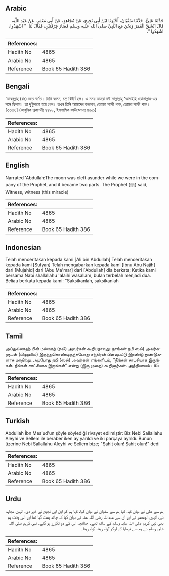 ## Arabic


<div dir="rtl" lang="ar" style={{fontSize:'larger',backgroundColor:'#f8f9fa',padding:20}}>
حَدَّثَنَا عَلِيٌّ، حَدَّثَنَا سُفْيَانُ، أَخْبَرَنَا ابْنُ أَبِي نَجِيحٍ، عَنْ مُجَاهِدٍ، عَنْ أَبِي مَعْمَرٍ، عَنْ عَبْدِ اللَّهِ، قَالَ انْشَقَّ الْقَمَرُ وَنَحْنُ مَعَ النَّبِيِّ صلى الله عليه وسلم فَصَارَ فِرْقَتَيْنِ، فَقَالَ لَنَا ‏ "‏ اشْهَدُوا، اشْهَدُوا ‏"‏‏.‏
</div>
<div style={{backgroundColor:'#f8f9fa',padding:20, marginBottom: 10}}><table> <thead> <tr> <th>References:</th> <th></th> </tr> </thead> <tbody><tr><td>Hadith No</td><td>4865</td></tr><tr><td>Arabic No</td><td>4865</td></tr><tr><td>Reference</td><td>Book 65 Hadith 386</td></tr></tbody></table></div>

## Bengali


<div dir="ltr" lang="bn" style={{fontSize:'larger',backgroundColor:'#f8f9fa',padding:20}}>
‘আবদুল্লাহ্ (রাঃ) হতে বর্ণিত। তিনি বলেন, চন্দ্র বিদীর্ণ হল। এ সময় আমরা নবী সাল্লাল্লাহু ‘আলাইহি ওয়াসাল্লাম-এর সঙ্গে ছিলাম। তা দু’টুকরো হয়ে গেল। তখন তিনি আমাদের বললেন, তোমরা সাক্ষী থাক, তোমরা সাক্ষী থাক। [৩৬৩৬] (আধুনিক প্রকাশনীঃ ৪৪৯৮, ইসলামিক ফাউন্ডেশনঃ ৪৫০১)
</div>
<div style={{backgroundColor:'#f8f9fa',padding:20, marginBottom: 10}}><table> <thead> <tr> <th>References:</th> <th></th> </tr> </thead> <tbody><tr><td>Hadith No</td><td>4865</td></tr><tr><td>Arabic No</td><td>4865</td></tr><tr><td>Reference</td><td>Book 65 Hadith 386</td></tr></tbody></table></div>

## English


<div dir="ltr" lang="en" style={{fontSize:'larger',backgroundColor:'#f8f9fa',padding:20}}>
Narrated 'Abdullah:The moon was cleft asunder while we were in the company of the Prophet, and it became two parts. The Prophet (ﷺ) said, Witness, witness (this miracle)
</div>
<div style={{backgroundColor:'#f8f9fa',padding:20, marginBottom: 10}}><table> <thead> <tr> <th>References:</th> <th></th> </tr> </thead> <tbody><tr><td>Hadith No</td><td>4865</td></tr><tr><td>Arabic No</td><td>4865</td></tr><tr><td>Reference</td><td>Book 65 Hadith 386</td></tr></tbody></table></div>

## Indonesian


<div dir="ltr" lang="id" style={{fontSize:'larger',backgroundColor:'#f8f9fa',padding:20}}>
Telah menceritakan kepada kami [Ali bin Abdullah] Telah menceritakan kepada kami [Sufyan] Telah mengabarkan kepada kami [Ibnu Abu Najih] dari [Mujahid] dari [Abu Ma'mar] dari [Abdullah] dia berkata; Ketika kami bersama Nabi shallallahu 'alaihi wasallam, bulan terbelah menjadi dua. Beliau berkata kepada kami: "Saksikanlah, saksikanlah
</div>
<div style={{backgroundColor:'#f8f9fa',padding:20, marginBottom: 10}}><table> <thead> <tr> <th>References:</th> <th></th> </tr> </thead> <tbody><tr><td>Hadith No</td><td>4865</td></tr><tr><td>Arabic No</td><td>4865</td></tr><tr><td>Reference</td><td>Book 65 Hadith 386</td></tr></tbody></table></div>

## Tamil


<div dir="ltr" lang="ta" style={{fontSize:'larger',backgroundColor:'#f8f9fa',padding:20}}>
அப்துல்லாஹ் பின் மஸ்ஊத் (ரலி) அவர்கள் கூறியதாவது: நாங்கள் நபி ஸல்) அவர்களுடன் (மினாவில்) இருந்துகொண்டிருந்தபோது சந்திரன் பிளவுபட்டு இரண்டு துண்டுகளாக மாறிற்று. அப்போது நபி (ஸல்) அவர்கள் எங்களிடம், ‘‘நீங்கள் சாட்சியாக இருங்கள். நீங்கள் சாட்சியாக இருங்கள்” என்று (இரு முறை) கூறினார்கள். அத்தியாயம் : 65
</div>
<div style={{backgroundColor:'#f8f9fa',padding:20, marginBottom: 10}}><table> <thead> <tr> <th>References:</th> <th></th> </tr> </thead> <tbody><tr><td>Hadith No</td><td>4865</td></tr><tr><td>Arabic No</td><td>4865</td></tr><tr><td>Reference</td><td>Book 65 Hadith 386</td></tr></tbody></table></div>

## Turkish


<div dir="ltr" lang="tr" style={{fontSize:'larger',backgroundColor:'#f8f9fa',padding:20}}>
Abdullah İbn Mes'ud'un şöyle söylediği rivayet edilmiştir: Biz Nebi Sallallahu Aleyhi ve Sellem ile beraber iken ay yarıldı ve iki parçaya ayrıldı. Bunun üzerine Nebi Sallallahu Aleyhi ve Sellem bize; "Şahit olun! Şahit olun!" dedi
</div>
<div style={{backgroundColor:'#f8f9fa',padding:20, marginBottom: 10}}><table> <thead> <tr> <th>References:</th> <th></th> </tr> </thead> <tbody><tr><td>Hadith No</td><td>4865</td></tr><tr><td>Arabic No</td><td>4865</td></tr><tr><td>Reference</td><td>Book 65 Hadith 386</td></tr></tbody></table></div>

## Urdu


<div dir="rtl" lang="ur" style={{fontSize:'larger',backgroundColor:'#f8f9fa',padding:20}}>
ہم سے علی نے بیان کیا، کہا ہم سے سفیان نے بیان کیا، کہا ہم کو ابن ابی نجیح نے خبر دی، انہیں مجاہد نے، انہیں ابومعمر نے اور ان سے عبداللہ رضی اللہ عنہ نے بیان کیا کہ چاند پھٹ گیا تھا اور اس وقت ہم بھی نبی کریم صلی اللہ علیہ وسلم کے ساتھ تھے۔ چنانچہ اس کے دو ٹکڑے ہو گئے۔ نبی کریم صلی اللہ علیہ وسلم نے ہم سے فرمایا کہ لوگو گواہ رہنا، گواہ رہنا۔
</div>
<div style={{backgroundColor:'#f8f9fa',padding:20, marginBottom: 10}}><table> <thead> <tr> <th>References:</th> <th></th> </tr> </thead> <tbody><tr><td>Hadith No</td><td>4865</td></tr><tr><td>Arabic No</td><td>4865</td></tr><tr><td>Reference</td><td>Book 65 Hadith 386</td></tr></tbody></table></div>